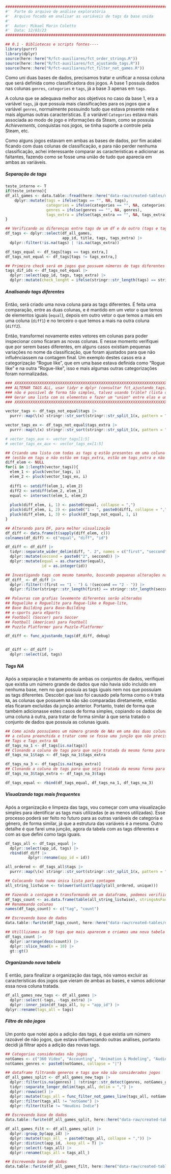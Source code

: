 ```r
########################################################################################## #
#'  Parte do arquivo de análise exploratória
#'  Arquivo focado em analisar as variáveis de tags da base unida
#' 
#'  Autor: Mikael Marin Coletto
#'  Data: 12/03/23
########################################################################################## #

## 0.1 - Bibliotecas e scripts fontes----
library(purrr)
library(dplyr)
source(here::here("R/fct-auxiliares/fct_order_strings.R"))
source(here::here("R/fct-auxiliares/fct_ajustando_tags.R"))
source(here::here("R/fct-auxiliares/fct_filter_not_games.R"))
```

Como uni duas bases de dados, precisamos tratar e unificar a nossa coluna que será definida como classificadora dos jogos. A base 1 possuía dados nas colunas `genres`, `categories` e `tags`, já a base 3 apenas em `tags`.

A coluna que se adequava melhor aos objetivos no caso da base 1, era a variável `tags`, já que possuía mais classificações para os jogos que a variável `genres`, normalmente possuindo tudo que estava presente nela e mais algumas outras características. E a variável `Categories` estava mais associada ao modo de jogo e informações da Steam, como se possuía *Achievements*, conquistas nos jogos, se tinha suporte a controle pela Steam, etc.

Como alguns jogos estavam em ambas as bases de dados, por fim acabei ficando com duas colunas de classificação, e para não perder nenhuma classificação, achei interessante comparar as características e adicionar as faltantes, fazendo como se fosse uma união de tudo que aparecia em ambas as variáveis.


##### Separação de tags

```r
teste_interno <- T
if(teste_interno){
df_all_games <- data.table::fread(here::here("data-raw/created-tables/db-reviews-join.csv")) |> 
    dplyr::mutate(tags = ifelse(tags == "", NA, tags),
                  categories = ifelse(categories == "", NA, categories),
                  genres = ifelse(genres == "", NA, genres),
                  tags_extra = ifelse(tags_extra == "", NA, tags_extra))
}

## Verificando as diferenças entre tags de um df e do outro (tags e tags_extra)
df_tags <- dplyr::select(df_all_games, 
                         app_id, title, tags, tags_extra) |> 
  dplyr::filter(!is.na(tags) | !is.na(tags_extra))

df_tags_equal <- df_tags[tags == tags_extra,]
df_tags_not_equal <- df_tags[tags != tags_extra,]

## Primeiro check será em jogos que possuem números de tags diferentes
tags_dif_ids <- df_tags_not_equal |> 
  dplyr::select(app_id, tags, tags_extra) |> 
  dplyr::mutate(check_lenght = ifelse(stringr::str_length(tags) == stringr::str_length(tags_extra), T, F))

```

##### Analisando tags diferentes

Então, será criado uma nova coluna para as tags diferentes. É feita uma comparação, entre as duas colunas, e é mantido em um vetor o que temos de elementos iguais (`equal`), depois em outro vetor o que temos a mais em uma coluna (`diff1`) e no terceiro o que temos a mais na outra coluna (`diff2`).

Então, transformei novamente estes vetores em colunas para poder inspecionar como ficaram as novas colunas. E nesse momento verifiquei que por serem bases diferentes, em alguns casos existiam pequenas variações no nome da classificação, que foram ajustados para que não influênciassem na contagem final. Um exemplo destes casos era a categorização "Rogue like", que em uma base estava definida como "Rogue like" e na outra "Rogue-like", isso e mais algumas outras categorizações foram normalizadas.

```r
### XXXXXXXXXXXXXXXXXXXXXXXXXXXXXXXXXXXXXXXXXXXXXXXXXXXXXXXXXXXXXXXXXXXXX ####
### ALTERAR TAGS ALL, usar tidyr e dplyr (consultar fct_ajustando_tags)
### não é possível de forma tão simples, talvez usando trible? (lista dentro do df)
### Gerar uma lista com os elementos e fazer um "union" entre elas e um "intersect"
### XXXXXXXXXXXXXXXXXXXXXXXXXXXXXXXXXXXXXXXXXXXXXXXXXXXXXXXXXXXXXXXXXXXXX ####

vector_tags <- df_tags_not_equal$tags |> 
  purrr::map(\(x) stringr::str_sort(stringr::str_split_1(x, pattern = ",")))

vector_tags_ex <- df_tags_not_equal$tags_extra |> 
  purrr::map(\(x) stringr::str_sort(stringr::str_split_1(x, pattern = ",")))

# vector_tags_aux <- vector_tags[1:5]
# vector_tags_ex_aux <- vector_tags_ex[1:5]

## Criando uma lista com todas as tags q estão presentes em uma coluna e não na outra 
## (estão em tags e não estão em tags_extra, estão em tags_extra e não estão em tags)
diff_elem <- NULL
for(i in 1:length(vector_tags)){
  elem_1 <- pluck(vector_tags, i)
  elem_2 <- pluck(vector_tags_ex, i)
  
  diff1 <- setdiff(elem_1, elem_2)
  diff2 <- setdiff(elem_2, elem_1)
  equal <- intersect(elem_1, elem_2)
  
  pluck(diff_elem, i, 1) <- paste0(equal, collapse = ",")
  pluck(diff_elem, i, 2) <- paste0("1 - ", paste0(diff1, collapse = ","), ". 2 - ", paste0(diff2, collapse = ","))
  pluck(diff_elem, i, 3) <- pluck(df_tags_not_equal, 1, i)
}

## Alterando para DF, para melhor visualização
df_diff <- data.frame(t(sapply(diff_elem, c)))
colnames(df_diff) <- c("equal", "diff", "id")

df_diff <- df_diff |> 
  tidyr::separate_wider_delim(diff, ". 2", names = c("first", "seccond")) |> 
  dplyr::mutate(seccond = paste0("2", seccond)) |> 
  dplyr::mutate(equal = as.character(equal),
                id = as.integer(id))

## Investigando tags com mesmo tamanho, buscando pequenas alterações na escrita
df_diff_ <- df_diff |> 
  dplyr::filter(!(first == "1 - ") & !(seccond == "2 - ")) |> 
  dplyr::filter(stringr::str_length(first) == stringr::str_length(seccond))

## Palavras com grafias levemente diferentes serão alteradas
## Roguelike e Roguelite para Rogue-like e Rogue-lite,
## Base Building para Base-Building
## e-sports para eSports
## Football (Soccer) para Soccer
## Football (American) para Football
## Puzzle Platformer para Puzzle-Platformer

df_diff <- func_ajustando_tags(df_diff, debug)


df_diff <- df_diff |> 
  dplyr::select(id, tags)
```

##### Tags NA

Após a separação e tratamento de ambas os conjuntos de dados, verifiquei que existia um número grande de dados que não havia sido incluído em nenhuma base, nem no que possuía as tags iguais nem nos que possuíam as tags diferentes. Descobri que isso foi causado pela forma como o `R` trata `NA`, as colunas que possuem `NA` não são comparadas diretamente, então elas ficaram excluídas da junção anterior. Portanto, tratei de forma que também adicionasse estes casos de forma simples, copiando os dados de uma coluna à outra, para tratar de forma similar à que seria tratado o conjunto de dados que possuía as colunas iguais.

```r
## Como ainda possuíamos um número grande de NAs em uma das duas colunas, a solução foi copiar
## a coluna preenchida e tratar como se fosse uma junção que não precisaria de tratamento
## Tags e Tags_extra NA
df_tags_na_1 <- df_tags[is.na(tags)]
## Clonando a coluna de tags para que seja tratada da mesma forma para o df com tags iguais
df_tags_na_1$tags <- df_tags_na_1$tags_extra

df_tags_na_3 <- df_tags[is.na(tags_extra)]
## Clonando a coluna de tags para que seja tratada da mesma forma para o df com tags iguais
df_tags_na_3$tags_extra <- df_tags_na_3$tags

df_tags_equal <- rbind(df_tags_equal, df_tags_na_1, df_tags_na_3)
```

##### Visualzando tags mais frequentes

Após a organização e limpeza das tags, vou começar com uma visualização simples para identificar as tags mais utilizadas (e as menos utilizadas). Esse processo poderá ser feito no futuro para as outras variáveis de categoria e gênero, de forma similar, já que a estrutura das variáveis é a mesma.
Outro detalhe é que farei uma junção, agora da tabela com as tags diferentes e com as que defini como tags iguais.

```r

df_tags_all <- df_tags_equal |> 
  dplyr::select(app_id, tags) |> 
  rbind(df_diff |> 
          dplyr::rename(app_id = id))

all_ordered <- df_tags_all$tags |> 
  purrr::map(\(x) stringr::str_sort(stringr::str_split_1(x, pattern = ",")))

## Colocando tudo numa única lista para contagem
all_string_listwise <- tolower(unlist(lapply(all_ordered, unique)))

## Fazendo a contagem e transformando em um dataframe, podemos verifiicar diretamente na tabela
df_tags_count <- as.data.frame(table(all_string_listwise), stringsAsFactors = F)
## Renomeando colunas
names(df_tags_count) <- c("tag", "count")

## Escrevendo base de dados
data.table::fwrite(df_tags_count, here::here("data-raw/created-tables/df-tags-count.csv"))

## Utilllizamos as 50 tags que mais aparecem e criamos uma nova tabela para visualização
df_tags_count |> 
  dplyr::arrange(desc(count)) |> 
  dplyr::slice_head(n = 10) |> 
  gt::gt()
```

##### Organizando nova tabela

E então, para finalizar a organização das tags, nós vamos excluir as características dos jogos que vieram de ambas as bases, e vamos adicionar essa nova coluna tratada.

```r
df_all_games_new_tags <- df_all_games |> 
  dplyr::select(-tags, -tags_extra) |> 
  dplyr::inner_join(df_tags_all, by = "app_id") |> 
dplyr::rename(tags_all = tags)
```


##### Filtro de não jogos

Um ponto que notei após a adição das tags, é que existia um número razoável de não jogos, que estava influenciando outras análises, portanto decidi já filtrar após a adição das novas tags.

```r
## Categorias consideradas não jogos
notGames <- c("360 Video", "Accounting", "Animation & Modeling", "Audio Production", "Design & Illustration", "Documentary", "Episodic", "Game Development", "Movie", "Photo Editing", "Short", "Software", "Software Training", "Tutorial", "Utilities", "Video Production", "Web Publishing")
notGames_genres <- paste0(notGames, collapse = "|")

## dataframe filtrando generos e tags que não são considerados jogos
df_all_games_split <- df_all_games_new_tags |> 
  dplyr::filter(is.na(genres) | !stringr::str_detect(genres, notGames_genres)) |> 
  tidyr::separate_longer_delim(tags_all, delim = ",") |>  
  dplyr::rowwise() |> 
  dplyr::mutate(tags_all = func_filter_not_games_line(tags_all, notGames)) |> 
  dplyr::filter(tags_all != "notGame") |> 
  dplyr::filter(title != "Houdini Indie")

## Escrevendo base de dados
data.table::fwrite(df_all_games_split, here::here("data-raw/created-tables/db-all-games-tags-all-split.csv"))

df_all_games_filt <- df_all_games_split |> 
  dplyr::group_by(app_id) |> 
  dplyr::mutate(tags_all_ = paste0(tags_all, collapse = ",")) |> 
  dplyr::distinct(app_id, .keep_all = T) |> 
  dplyr::select(-tags_all) |> 
  dplyr::rename(tags_all = tags_all_)

## Escrevendo base de dados
data.table::fwrite(df_all_games_filt, here::here("data-raw/created-tables/db-all-games-tags-all.csv"))
```
